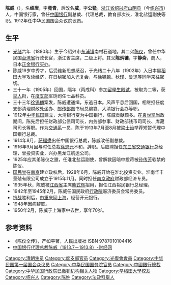 {{otheruses|陈威}}
{{Infobox_Person
| name = 陈威
|圖像=File:陳威.jpg
|圖像大小=200px
|occupation= 政治人物
| period = 20世纪 
|birth_name=
| other_names =公猛
| Sex = 男
|birth_date= 光绪六年<br>（1880年）
| place of birth ={{QING}}[[浙江省|浙江省]][[绍兴府|绍兴府]]
| date of death = 1950年2月
| place of death ={{PRC}}[[上海市|上海市]]
| nationality ={{QING}}<br>{{ROC-1928}}<br>{{PRC}}
| residence = 
| party = [[File:Flag_of_the_Republic_of_China_1912-1928.svg|22px]] [[北洋政府|北洋政府]]
| religion = 
| spouse = 
| relatives =
| educate = *光緒三十二年丙戌科举人，日本早稻田大学学士 
}}

'''陈威'''（{{bd|1880年||1950年|}}），名'''绍唐'''，字'''竟青'''，后改名'''威'''，字'''公猛'''。[[浙江省|浙江省]][[绍兴府|绍兴府]][[山阴县|山阴县]]（今[[绍兴市|绍兴市]]）人，中国银行家，曾任[[中国银行|中国银行]]副总裁、代理总裁，教育部次长，淮北盐运副使等职。1912年任中华民国国会众议院议员。

== 生平 ==
*[[光绪|光绪]]六年（1880年）生于今绍兴市[[东浦镇|东浦镇]]南村石道地。其二弟[[陈仪|陈仪]]，曾任中华民国[[台湾省|台湾省]]行政长官，浙江省主席，二级上将。其父'''陈炳镛'''，字'''静斋'''，商人，日本[[正金银行|正金银行]][[买办|买办]]。
*陈威19岁中秀才，后受维新思想感召，于光绪二十八年（1902年）入日本[[早稻田大学|早稻田大学]]攻读经济，在日秘密加入[[光复会|光复会]]，与[[徐锡麟|徐锡麟]]、[[秋瑾|秋瑾]]、[[鲁迅|鲁迅]]等同学来往密切。
*三十一年（1905年）回国，隔年（丙戌科）参加[[留學生|留學生]][[殿试|殿试]]，被取为二等，获[[举人|举人]]衔，在[[度支部|度支部]]军饷司任七品科员。
*三十三年[[徐锡麟|徐锡麟]]案发，陈威遭通缉，东逃日本。风声平息后回国，相继担任度支部清理财政处坐办、[[邮传部|邮传部]]图书局总编篡、大清银行会办等职。
*1912年[[中华民国|中华民国]]建立，大清银行变为中国银行，陈威贡献颇多。在[[袁世凯|袁世凯]]当政期间，陈先后担任财政部公债司司长，内务部参事、财政部钱币司司长、库藏司司长等职。作为[[交通系|交通系]]一员，陈于1913年7月至8月被[[梁士诒|梁士诒]]举荐短暂代理中国银行总裁。
*1914年8月，[[萨福懋|萨福懋]]出任中国银行总裁，陈威改任副总裁。
*1916年9月因与时任总裁[[徐恩元|徐恩元]]不和，辞职。后应聘担任[[东三省|东三省]][[交通银行|交通银行]]总经理，曾投资实业，兴办黑龙江航运公司。
*1925年应其弟陈仪之邀，任淮北盐运副使，曾解救因暗中投蒋被[[孙传芳|孙传芳]]软禁的陈仪。
*[[国民党|国民党]]在[[南京|南京]]建立政权后，1928年6月，陈威开始在淮北投资实业。淮南华丰垦殖有限公司成立于1915年11月。同时担任[[南京政府|南京政府]]财政部经济专员。
*1935年秋，陈威被[[江西省|江西省]]主席[[熊式辉|熊式辉]]招用，担任江西裕民银行总经理。
*1942年至1945年2月，陈威任国民政府[[行政院|行政院]]赈济委员会常务委员。
*[[抗战|抗战]]胜利后，由[[重庆|重庆]]回[[上海|上海]]，经营开元银行。
*1948年因病辞职。
*1950年2月，陈威于上海家中去世，享年70岁。

==参考资料==
*《陈仪全传》，严如平著，人民出版社 ISBN 9787010104416
*[http://www.caijing.com.cn/2012-01-17/111627522_2.html 中国银行代理总裁陈威（1913.7－1913.8）-财经网] {{Wayback|url=http://www.caijing.com.cn/2012-01-17/111627522_2.html |date=20160304141003 }}

{{Commonscat|Chen Wei}}
[[Category:清朝生员|Category:清朝生员]]
[[Category:度支部官员|Category:度支部官员]]
[[Category:光復會會員|Category:光復會會員]]
[[Category:中华民国第一届国会众议员|Category:中华民国第一届国会众议员]]
[[Category:中华民国国务院官员|Category:中华民国国务院官员]]
[[Category:中國銀行總裁|Category:中國銀行總裁]]
[[Category:中华民国行政院已撤销机构相关人物|Category:中华民国行政院已撤销机构相关人物]]
[[Category:早稻田大學校友|Category:早稻田大學校友]]
[[Category:绍兴人|Category:绍兴人]]
[[Category:陈姓|Category:陈姓]]
[[Category:法政科舉人|Category:法政科舉人]]